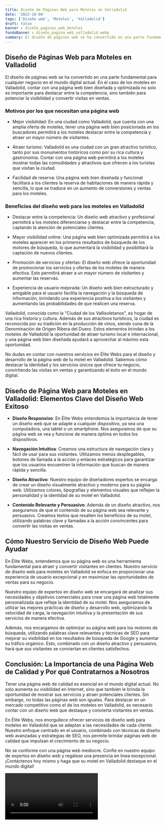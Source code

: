 ```yaml
---
title: Diseño de Páginas Web para Moteles en Valladolid
date: '2023-10-04'
tags: ['Diseño web', 'Moteles', 'Valladolid']
draft: false
banner : diseño_paginas_web_moteles
fondoBanner : diseño_pagina_web_valladolid.webp
summary: El diseño de páginas web se ha convertido en una parte fundamental para cualquier negocio en el mundo digital actual. En el caso de los moteles en Valladolid, contar con una página web bien diseñada y optimizada no solo es importante para destacar entre la competencia, sino también para potenciar la visibilidad y convertir visitas en ventas.
---
```


## Diseño de Páginas Web para Moteles en Valladolid

El diseño de páginas web se ha convertido en una parte fundamental para cualquier negocio en el mundo digital actual. En el caso de los moteles en Valladolid, contar con una página web bien diseñada y optimizada no solo es importante para destacar entre la competencia, sino también para potenciar la visibilidad y convertir visitas en ventas.

### Motivos por los que necesitan una página web

- Mejor visibilidad: En una ciudad como Valladolid, que cuenta con una amplia oferta de moteles, tener una página web bien posicionada en los buscadores permitirá a los moteles destacar entre la competencia y atraer un mayor número de visitantes.

- Atraer turismo: Valladolid es una ciudad con un gran atractivo turístico, tanto por sus monumentos históricos como por su rica cultura y gastronomía. Contar con una página web permitirá a los moteles mostrar todas las comodidades y atractivos que ofrecen a los turistas que visitan la ciudad.

- Facilidad de reserva: Una página web bien diseñada y funcional facilitará a los clientes la reserva de habitaciones de manera rápida y sencilla, lo que se traduce en un aumento de conversiones y ventas para los moteles.

### Beneficios del diseño web para los moteles en Valladolid

- Destacar entre la competencia: Un diseño web atractivo y profesional permitirá a los moteles diferenciarse y destacar entre la competencia, captando la atención de potenciales clientes.

- Mayor visibilidad online: Una página web bien optimizada permitirá a los moteles aparecer en los primeros resultados de búsqueda de los motores de búsqueda, lo que aumentará la visibilidad y posibilitará la captación de nuevos clientes.

- Promoción de servicios y ofertas: El diseño web ofrece la oportunidad de promocionar los servicios y ofertas de los moteles de manera efectiva. Esto permitirá atraer a un mayor número de visitantes y aumentar las reservas.

- Experiencia de usuario mejorada: Un diseño web bien estructurado y amigable para el usuario facilita la navegación y la búsqueda de información, brindando una experiencia positiva a los visitantes y aumentando las probabilidades de que realicen una reserva.

Valladolid, conocida como la "Ciudad de los Vallisoletanos", es hogar de una rica historia y cultura. Además de sus atractivos turísticos, la ciudad es reconocida por su tradición en la producción de vinos, siendo cuna de la Denominación de Origen Ribera del Duero. Estos elementos brindan a los moteles de Valladolid la oportunidad de atraer turismo local e internacional, y una página web bien diseñada ayudará a aprovechar al máximo esta oportunidad.

No dudes en contar con nuestros servicios en Élite Webs para el diseño y desarrollo de la página web de tu motel en Valladolid. Sabemos cómo destacar la identidad y los servicios únicos que ofrece tu negocio, convirtiendo las visitas en ventas y garantizando el éxito en el mundo digital.

<GifSeo />

<Cta />

## Diseño de Página Web para Moteles en Valladolid: Elementos Clave del Diseño Web Exitoso

- **Diseño Responsivo**: En Élite Webs entendemos la importancia de tener un diseño web que se adapte a cualquier dispositivo, ya sea una computadora, una tablet o un smartphone. Nos aseguramos de que su página web se vea y funcione de manera óptima en todos los dispositivos.

- **Navegación Intuitiva**: Creamos una estructura de navegación clara y fácil de usar para sus visitantes. Utilizamos menús desplegables, botones de llamada a la acción y enlaces estratégicos para garantizar que los usuarios encuentren la información que buscan de manera rápida y sencilla.

- **Diseño Atractivo**: Nuestro equipo de diseñadores expertos se encarga de crear un diseño visualmente atractivo y moderno para su página web. Utilizamos colores, tipografías y elementos visuales que reflejen la personalidad y la identidad de su motel en Valladolid.

- **Contenido Relevante y Persuasivo**: Además de un diseño atractivo, nos aseguramos de que el contenido de su página web sea relevante y persuasivo. Creamos textos que resalten los beneficios de su motel, utilizando palabras clave y llamadas a la acción convincentes para convertir las visitas en ventas.

## Cómo Nuestro Servicio de Diseño Web Puede Ayudar

En Élite Webs, entendemos que su página web es una herramienta fundamental para atraer y convertir visitantes en clientes. Nuestro servicio de diseño web para moteles en Valladolid se enfoca en proporcionar una experiencia de usuario excepcional y en maximizar las oportunidades de ventas para su negocio.

Nuestro equipo de expertos en diseño web se encargará de analizar sus necesidades y objetivos comerciales para crear una página web totalmente personalizada que refleje la identidad de su motel. Nos aseguramos de utilizar las mejores prácticas de diseño y desarrollo web, optimizando la velocidad de carga, la navegación intuitiva y la presentación de sus servicios de manera efectiva.

Además, nos encargamos de optimizar su página web para los motores de búsqueda, utilizando palabras clave relevantes y técnicas de SEO para mejorar su visibilidad en los resultados de búsqueda de Google y aumentar su tráfico orgánico. Esto, combinado con un diseño atractivo y persuasivo, hará que sus visitantes se conviertan en clientes satisfechos.

## Conclusión: La Importancia de una Página Web de Calidad y Por qué Contratarnos a Nosotros

Tener una página web de calidad es esencial en el mundo digital actual. No solo aumenta su visibilidad en Internet, sino que también le brinda la oportunidad de mostrar sus servicios y atraer potenciales clientes. Sin embargo, no todas las páginas web son iguales. Para destacar en un mercado competitivo como el de los moteles en Valladolid, es necesario contar con un diseño web que destaque y convierta visitantes en ventas.

En Élite Webs, nos enorgullece ofrecer servicios de diseño web para moteles en Valladolid que se adaptan a las necesidades de cada cliente. Nuestro enfoque centrado en el usuario, combinado con técnicas de diseño web avanzadas y estrategias de SEO, nos permite brindar páginas web de calidad que impulsan el crecimiento de su negocio.

No se conforme con una página web mediocre. Confíe en nuestro equipo de expertos en diseño web y regálese una presencia en línea excepcional. ¡Contáctenos hoy mismo y haga que su motel en Valladolid destaque en el mundo digital!

<Video />

<CtaBot job='Moteles' city='Valladolid'/>

<Gmaps query='Valladolid+españa+maps' />